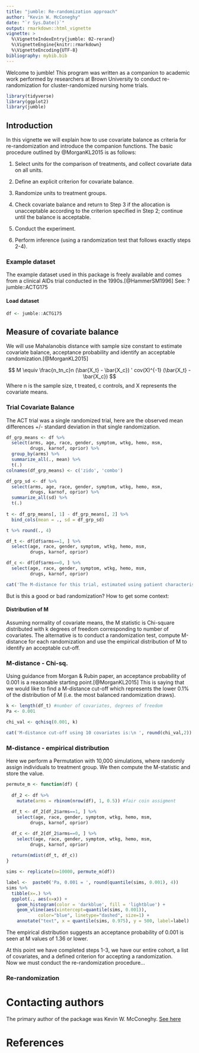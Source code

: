 ```yaml
---
title: "jumble: Re-randomization approach"
author: "Kevin W. McConeghy"
date: "`r Sys.Date()`"
output: rmarkdown::html_vignette
vignette: >
  %\VignetteIndexEntry{jumble: 02-rerand}
  %\VignetteEngine{knitr::rmarkdown}
  %\VignetteEncoding{UTF-8}
bibliography: mybib.bib
---
```


Welcome to jumble! This program was written as a companion to academic work performed by researchers at Brown University to conduct re-randomization for cluster-randomized nursing home trials. 

```r
library(tidyverse)
library(ggplot2)
library(jumble)
```

## Introduction

In this vignette we will explain how to use covariate balance as criteria for re-randomization and introduce the companion functions. The basic procedure outlined by @MorganKL2015 is as follows:  

  1) Select units for the comparison of treatments, and collect covariate data on all units.  
  
  2) Define an explicit criterion for covariate balance.  
  
  3) Randomize units to treatment groups.  
  
  4) Check covariate balance and return to Step 3 if the allocation is unacceptable according to the criterion specified in Step 2; continue until the balance is acceptable.  
  
  5) Conduct the experiment.  
  
  6) Perform inference (using a randomization test that follows exactly steps 2-4).  

### Example dataset  
The example dataset used in this package is freely available and comes from a clinical AIDs trial conducted in the 1990s.[@HammerSM1996] See: ?jumble::ACTG175

#### Load dataset  
```r
df <- jumble::ACTG175
```

## Measure of covariate balance  

We will use Mahalanobis distance with sample size constant to estimate covariate balance, acceptance probability and identify an acceptable randomization.[@MorganKL2015]  

$$ M \equiv \frac{n_tn_c}n (\bar{X_t} - \bar{X_c}) ' cov(X)^{-1} (\bar{X_t} - \bar{X_c}) $$
Where n is the sample size, t treated, c controls, and X represents the covariate means. 

### Trial Covariate Balance  
The ACT trial was a single randomized trial, here are the observed mean differences +/- standard deviation in that single randomization.  
```r
df_grp_means <- df %>%
  select(arms, age, race, gender, symptom, wtkg, hemo, msm, 
         drugs, karnof, oprior) %>%
  group_by(arms) %>%
  summarize_all(., mean) %>%
  t(.) 
colnames(df_grp_means) <- c('zido', 'combo')

df_grp_sd <- df %>%
  select(arms, age, race, gender, symptom, wtkg, hemo, msm, 
         drugs, karnof, oprior) %>%
  summarize_all(sd) %>%
  t(.)
  
t <- df_grp_means[, 1] - df_grp_means[, 2] %>%
  bind_cols(mean = ., sd = df_grp_sd) 

t %>% round(., 4)
```

```r
df_t <- df[df$arms==1, ] %>%
  select(age, race, gender, symptom, wtkg, hemo, msm, 
         drugs, karnof, oprior)

df_c <- df[df$arms==0, ] %>%
  select(age, race, gender, symptom, wtkg, hemo, msm, 
         drugs, karnof, oprior) 

cat('The M-distance for this trial, estimated using patient characteristics is:  \n', mdist(df_t, df_c))
```

But is this a good or bad randomization?  How to get some context:

#### Distribution of M  
Assuming normality of covariate means, the M statistic is Chi-square distributed with k degrees of freedom corresponding to number of covariates. 
The alternative is to conduct a randomization test, compute M-distance for each randomization and use the empirical distribution of M to identify an acceptable cut-off.  

### M-distance - Chi-sq.  
Using guidance from Morgan & Rubin paper, an acceptance probability of 0.001 is a reasonable starting point.[@MorganKL2015] This is saying that we would like to find a M-distance cut-off which represents the lower 0.1% of the distribution of M (i.e. the most balanced randomization draws).  

```r
k <- length(df_t) #number of covariates, degrees of freedom
Pa <- 0.001

chi_val <- qchisq(0.001, k)

cat('M-distance cut-off using 10 covariates is:\n ', round(chi_val,2))
```

### M-distance - empirical distribution  
Here we perform a Permutation with 10,000 simulations, where randomly assign individuals to treatment group. We then compute the M-statistic and store the value.  

```r
permute_m <- function(df) {
  
  df_2 <- df %>%
    mutate(arms = rbinom(nrow(df), 1, 0.5)) #fair coin assigment
  
  df_t <- df_2[df_2$arms==1, ] %>%
    select(age, race, gender, symptom, wtkg, hemo, msm, 
         drugs, karnof, oprior)

  df_c <- df_2[df_2$arms==0, ] %>%
    select(age, race, gender, symptom, wtkg, hemo, msm, 
         drugs, karnof, oprior)
  
  return(mdist(df_t, df_c))
}

sims <- replicate(n=10000, permute_m(df))
```

```r
label <-  paste0('Pa, 0.001 = ', round(quantile(sims, 0.001), 4))
sims %>%
  tibble(x=.) %>%
  ggplot(., aes(x=x)) +
    geom_histogram(color = 'darkblue', fill = 'lightblue') +
    geom_vline(aes(xintercept=quantile(sims, 0.001)),
            color="blue", linetype="dashed", size=1) +
    annotate("text", x = quantile(sims, 0.975), y = 500, label=label) 
```
The empirical distribution suggests an acceptance probability of 0.001 is seen at M values of 1.36 or lower.  

At this point we have completed steps 1-3, we have our entire cohort, a list of covariates, and a defined criterion for accepting a randomization.  
Now we must conduct the re-randomization procedure...

### Re-randomization  

# Contacting authors  
The primary author of the package was Kevin W. McConeghy. [See here](https://github.com/kmcconeghy/)

# References  
